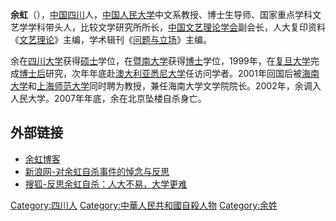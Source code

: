 '''余虹'''（{{bd|1957年|2月|2007年|12月5日|catIdx=Yu余虹}}），[[中国|中国]][[四川|四川]]人，[[中国人民大学|中国人民大学]]中文系教授、博士生导师、国家重点学科文艺学学科带头人，比较文学研究所所长，[[中国文艺理论学会|中国文艺理论学会]]副会长，人大复印资料《[[文艺理论|文艺理论]]》主编，学术辑刊《[[问题与立场|问题与立场]]》主编。

余在[[四川大学|四川大学]]获得[[硕士|硕士]]学位，在[[暨南大学|暨南大学]]获得[[博士|博士]]学位，1999年，在[[复旦大学|复旦大学]]完成[[博士后|博士后]]研究，次年年底赴[[澳大利亚|澳大利亚]][[悉尼大学|悉尼大学]]任访问学者。2001年回国后被[[海南大学|海南大学]]和[[上海师范大学|上海师范大学]]同时聘为教授，兼任海南大学文学院院长。2002年，余调入人民大学。2007年年底，余在北京坠楼自杀身亡。

==外部链接==
*[http://blog.voc.com.cn/sp1/yuhong/ 余虹博客] {{Wayback|url=http://blog.voc.com.cn/sp1/yuhong/ |date=20080919135523 }}
*[http://news.sina.com.cn/s/2007-12-14/122314522622.shtml 新浪网-对余虹自杀事件的悼念与反思] {{Wayback|url=http://news.sina.com.cn/s/2007-12-14/122314522622.shtml |date=20180929212228 }}
*[http://learning.sohu.com/20071211/n253969444.shtml 搜狐-反思余虹自杀：人大不易，大学更难] {{Wayback|url=http://learning.sohu.com/20071211/n253969444.shtml |date=20181008031227 }}

{{DEFAULTSORT:Y余H虹}}
[[Category:四川人|Category:四川人]]
[[Category:中華人民共和國自殺人物|Category:中華人民共和國自殺人物]]
[[Category:余姓|Category:余姓]]